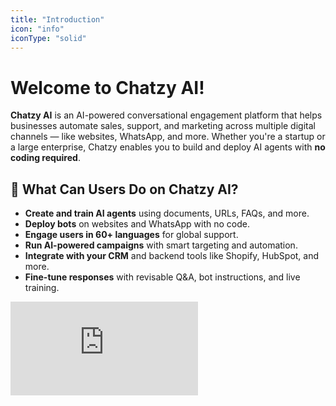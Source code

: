 ```yaml
---
title: "Introduction"
icon: "info"
iconType: "solid"
---
```


# Welcome to Chatzy AI\!

**Chatzy AI** is an AI-powered conversational engagement platform that helps businesses automate sales, support, and marketing across multiple digital channels — like websites, WhatsApp, and more. Whether you're a startup or a large enterprise, Chatzy enables you to build and deploy AI agents with **no coding required**.

## 🚀 What Can Users Do on Chatzy AI?

- **Create and train AI agents** using documents, URLs, FAQs, and more.
- **Deploy bots** on websites and WhatsApp with no code.
- **Engage users in 60\+ languages** for global support.
- **Run AI-powered campaigns** with smart targeting and automation.
- **Integrate with your CRM** and backend tools like Shopify, HubSpot, and more.
- **Fine-tune responses** with revisable Q&A, bot instructions, and live training.

<iframe className="w-full aspect-video rounded-xl" src="https://www.youtube.com/embed/XsG1vbrNZdk?si=ERnseCeV-F4LHmTr" title="YouTube video player" frameborder="0" allow="accelerometer; autoplay; clipboard-write; encrypted-media; gyroscope; picture-in-picture; web-share" referrerpolicy="strict-origin-when-cross-origin" allowfullscreen />

<Columns cols={2}>
  <Card title="Build AI Agent" icon="sparkles" href="https://app.chatzy.ai/templates?tab=all-agents">
    
  </Card>
  <Card title="Deploy To Website" icon="globe" href="https://app.chatzy.ai/channels/website">
    
  </Card>
</Columns>

<Columns cols={2}>
  <Card title="Deploy To WhatsApp" icon="whatsapp" href="https://app.chatzy.ai/channels/whatsapp?stage=connect">
    
  </Card>
  <Card title="Run WhatsApp Campaign" icon="megaphone" href="https://app.chatzy.ai/campaigns?create=true">
    
  </Card>
</Columns>

<Columns cols={2}>
  <Card title="Create Automated Journeys" icon="git-merge" href="https://app.chatzy.ai/journeys">
    
  </Card>
  <Card title="Connect External Tools/CRM" icon="plug-2" href="https://app.chatzy.ai/integrations">
    
  </Card>
</Columns>
